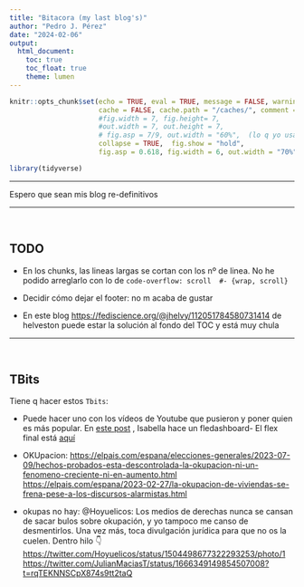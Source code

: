 ```yaml
---
title: "Bitacora (my last blog's)"
author: "Pedro J. Pérez"
date: "2024-02-06"
output:
  html_document:
    toc: true
    toc_float: true
    theme: lumen
---
```


```r
knitr::opts_chunk$set(echo = TRUE, eval = TRUE, message = FALSE, warning = FALSE, 
                      cache = FALSE, cache.path = "/caches/", comment = "#>",
                      #fig.width = 7, fig.height= 7,   
                      #out.width = 7, out.height = 7, 
                      # fig.asp = 7/9, out.width = "60%",  (lo q yo usaba)
                      collapse = TRUE,  fig.show = "hold",
                      fig.asp = 0.618, fig.width = 6, out.width = "70%", fig.align = "center")
```


```r
library(tidyverse)
```

------------------------------------------------------------------------

Espero que sean mis blog re-definitivos

------------------------------------------------------------------------

<br>

## TODO

- En los chunks, las lineas largas se cortan con los nº de linea. No he podido arreglarlo con lo de ` code-overflow: scroll  #- {wrap, scroll}`

- Decidir cómo dejar el footer: no m acaba de gustar

- En este blog <https://fediscience.org/@jhelvy/112051784580731414> de helveston puede estar la solución al fondo del TOC y está muy chula



--------------------------

<br>

## TBits

Tiene q hacer estos `Tbits`:


- Puede hacer uno con los vídeos de Youtube que pusieron y poner quien es más popular. En [este post](https://compassionate-benz-9a12b2.netlify.app/blog/automated-youtube-dashboard/) , Isabella hace un fledashboard- El flex final está [aquí](https://ivelasq.github.io/rladies-video-feed/)

- OKUpacion: <https://elpais.com/espana/elecciones-generales/2023-07-09/hechos-probados-esta-descontrolada-la-okupacion-ni-un-fenomeno-creciente-ni-en-aumento.html>   <https://elpais.com/espana/2023-02-27/la-okupacion-de-viviendas-se-frena-pese-a-los-discursos-alarmistas.html>

- okupas no hay: @Hoyuelicos: Los medios de derechas nunca se cansan de sacar bulos sobre okupación, y yo tampoco me canso de desmentirlos. Una vez más, toca divulgación jurídica para que no os la cuelen. Dentro hilo 👇 <https://twitter.com/Hoyuelicos/status/1504498677322293253/photo/1> <https://twitter.com/JulianMaciasT/status/1666349149854507008?t=rqTEKNNSCpX874s9tt2taQ>








